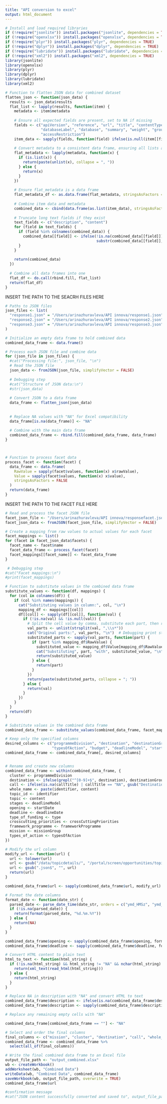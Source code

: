 ```yaml
---
title: "API conversion to excel"
output: html_document
---
```


```r
# Install and load required libraries
if (!require("jsonlite")) install.packages("jsonlite", dependencies = TRUE)
if (!require("openxlsx")) install.packages("openxlsx", dependencies = TRUE)
if (!require("plyr")) install.packages("plyr", dependencies = TRUE)
if (!require("dplyr")) install.packages("dplyr", dependencies = TRUE)
if (!require("lubridate")) install.packages("lubridate", dependencies = TRUE)
if (!require("xml2")) install.packages("xml2", dependencies = TRUE)
library(jsonlite)
library(openxlsx)
library(plyr)
library(dplyr)
library(lubridate)
library(xml2)

# Function to flatten JSON data for combined dataset
flatten_json <- function(json_data) {
  results <- json_data$results
  flat_list <- lapply(results, function(item) {
    metadata <- item$metadata
    
    # Ensure all expected fields are present, set to NA if missing
    fields <- c("apiVersion", "reference", "url", "title", "contentType", "language", 
                "databaseLabel", "database", "summary", "weight", "groupById", "content", 
                "accessRestriction")
    item_data <- sapply(fields, function(field) ifelse(is.null(item[[field]]), NA, item[[field]]))
    
    # Convert metadata to a consistent data frame, ensuring all lists are flattened correctly
    flat_metadata <- lapply(metadata, function(x) {
      if (is.list(x)) {
        return(paste(unlist(x), collapse = ", "))
      } else {
        return(x)
      }
    })
    
    # Ensure flat_metadata is a data frame
    flat_metadata_df <- as.data.frame(flat_metadata, stringsAsFactors = FALSE)
    
    # Combine item data and metadata
    combined_data <- cbind(data.frame(as.list(item_data), stringsAsFactors = FALSE), flat_metadata_df)
    
    # Truncate long text fields if they exist
    text_fields <- c("description", "content")
    for (field in text_fields) {
      if (field %in% colnames(combined_data)) {
        combined_data[[field]] <- ifelse(!is.na(combined_data[[field]]) & nchar(combined_data[[field]]) > 32767, 
                                         substr(combined_data[[field]], 1, 32767), combined_data[[field]])
      }
    }
    
    return(combined_data)
  })
  
  # Combine all data frames into one
  flat_df <- do.call(rbind.fill, flat_list)
  return(flat_df)
}
```

INSERT THE PATH TO THE SEACRH FILES HERE
```r
# Paths to JSON files
json_files <- list(
  "response1.json" = "/Users/arinazhuravleva/API innova/response1.json",
  "response2.json" = "/Users/arinazhuravleva/API innova/response2.json",
  "response3.json" = "/Users/arinazhuravleva/API innova/response3.json"
)

```

```r
# Initialize an empty data frame to hold combined data
combined_data_frame <- data.frame()

# Process each JSON file and combine data
for (json_file in json_files) {
  #cat("Processing file:", json_file, "\n")
  # Read the JSON file
  json_data <- fromJSON(json_file, simplifyVector = FALSE)
  
  # Debugging step
  #cat("Structure of JSON data:\n")
  #str(json_data)
  
  # Convert JSON to a data frame
  data_frame <- flatten_json(json_data)
  
  
  # Replace NA values with "NA" for Excel compatibility
  data_frame[is.na(data_frame)] <- "NA"
  
  # Combine with the main data frame
  combined_data_frame <- rbind.fill(combined_data_frame, data_frame)
}



# Function to process facet data
process_facet <- function(facet) {
  data_frame <- data.frame(
    RawValue = sapply(facet$values, function(x) x$rawValue),
    Value = sapply(facet$values, function(x) x$value),
    stringsAsFactors = FALSE
  )
  return(data_frame)
}
```

INSERT THE PATH TO THE FACET FILE HERE
```r
# Read and process the facet JSON file
facet_json_file <- "/Users/arinazhuravleva/API innova/responsefacet.json"
facet_json_data <- fromJSON(facet_json_file, simplifyVector = FALSE)
```

```r
# Create a mapping from raw values to actual values for each facet
facet_mappings <- list()
for (facet in facet_json_data$facets) {
  facet_name <- facet$name
  facet_data_frame <- process_facet(facet)
  facet_mappings[[facet_name]] <- facet_data_frame
}

 # Debugging step
#cat("Facet mappings:\n")
#print(facet_mappings)

# Function to substitute values in the combined data frame
substitute_values <- function(df, mappings) {
  for (col in colnames(df)) {
    if (col %in% names(mappings)) {
      cat("Substituting values in column:", col, "\n")
      mapping_df <- mappings[[col]]
      df[[col]] <- sapply(df[[col]], function(val) {
        if (!is.na(val) && !is.null(val)) {
          # Split the cell value by comma, substitute each part, then recombine
          val_parts <- unlist(strsplit(val, ",\\s*"))
          cat("Original parts:", val_parts, "\n")  # Debugging print statement
          substituted_parts <- sapply(val_parts, function(part) {
            if (part %in% mapping_df$RawValue) {
              substituted_value <- mapping_df$Value[mapping_df$RawValue == part]
              cat("Substituting", part, "with", substituted_value, "\n")  # Debugging print statement
              return(substituted_value)
            } else {
              return(part)
            }
          })
          return(paste(substituted_parts, collapse = "; "))
        } else {
          return(val)
        }
      })
    }
  }
  return(df)
}

# Substitute values in the combined data frame
combined_data_frame <- substitute_values(combined_data_frame, facet_mappings)

# Keep only the specified columns
desired_columns <- c("programmeDivision", "destination", "destinationGroup", "callTitle", "identifier", "content", 
                     "typesOfAction", "budget", "deadlineModel", "startDate", "deadlineDate", "description", "type", "url", "crossCuttingPriorities", "keywords", "frameworkProgramme", "missionGroup")
combined_data_frame <- combined_data_frame[, desired_columns]


# Rename and create new columns
combined_data_frame <- within(combined_data_frame, {
  cluster <- programmeDivision
  destination <- ifelse(grepl("^[0-9]+$", destination), destinationGroup, destination)
  call <- ifelse(is.na(callTitle) | callTitle == "NA", gsub("Destination:", "", destinationGroup), callTitle)
  whole_name <- paste(identifier, content)
  topic_id <- identifier
  topic <- content
  stages <- deadlineModel
  opening <- startDate
  deadline <- deadlineDate
  type_of_funding <- type
  crosscutting_priorities <- crossCuttingPriorities
  framework_programme <- frameworkProgramme
  mission <- missionGroup
  types_of_action <- typesOfAction
})

# Modify the url column
modify_url <- function(url) {
  url <- tolower(url)
  url <- gsub("/data/topicdetails/", "/portal/screen/opportunities/topic-details/", url)
  url <- gsub(".json$", "", url)
  return(url)
}

combined_data_frame$url <- sapply(combined_data_frame$url, modify_url)

# Format the date columns
format_date <- function(date_str) {
  parsed_date <- parse_date_time(date_str, orders = c("ymd_HMSz", "ymd_HMS", "ymd"))
  if (!is.na(parsed_date)) {
    return(format(parsed_date, "%d.%m.%Y"))
  } else {
    return(NA)
  }
}

combined_data_frame$opening <- sapply(combined_data_frame$opening, format_date)
combined_data_frame$deadline <- sapply(combined_data_frame$deadline, format_date)

# Convert HTML content to plain text
html_to_text <- function(html_string) {
  if (!is.na(html_string) && html_string != "NA" && nchar(html_string) > 0) {
    return(xml_text(read_html(html_string)))
  } else {
    return(html_string)
  }
}

# Replace NA in description with "NA" and convert HTML to text
combined_data_frame$description <- ifelse(is.na(combined_data_frame$description), "NA", combined_data_frame$description)
combined_data_frame$description <- sapply(combined_data_frame$description, html_to_text)

# Replace any remaining empty cells with "NA"

combined_data_frame[combined_data_frame == ""] <- "NA"

# Select and order the final columns
final_columns <- c("mission", "cluster", "destination", "call", "whole_name", "topic_id", "topic","crosscutting_priorities", "budget", "stages", "opening", "deadline", "description","keywords", "type_of_funding", "types_of_action", "framework_programme", "url")
combined_data_frame <- combined_data_frame %>%
  select(all_of(final_columns))

# Write the final combined data frame to an Excel file
output_file_path <- "output_combined.xlsx"
wb <- createWorkbook()
addWorksheet(wb, "Combined Data")
writeData(wb, "Combined Data", combined_data_frame)
saveWorkbook(wb, output_file_path, overwrite = TRUE)
combined_data_frame$url

#confirmation message
#cat("JSON content successfully converted and saved to", output_file_path, "\n")

```